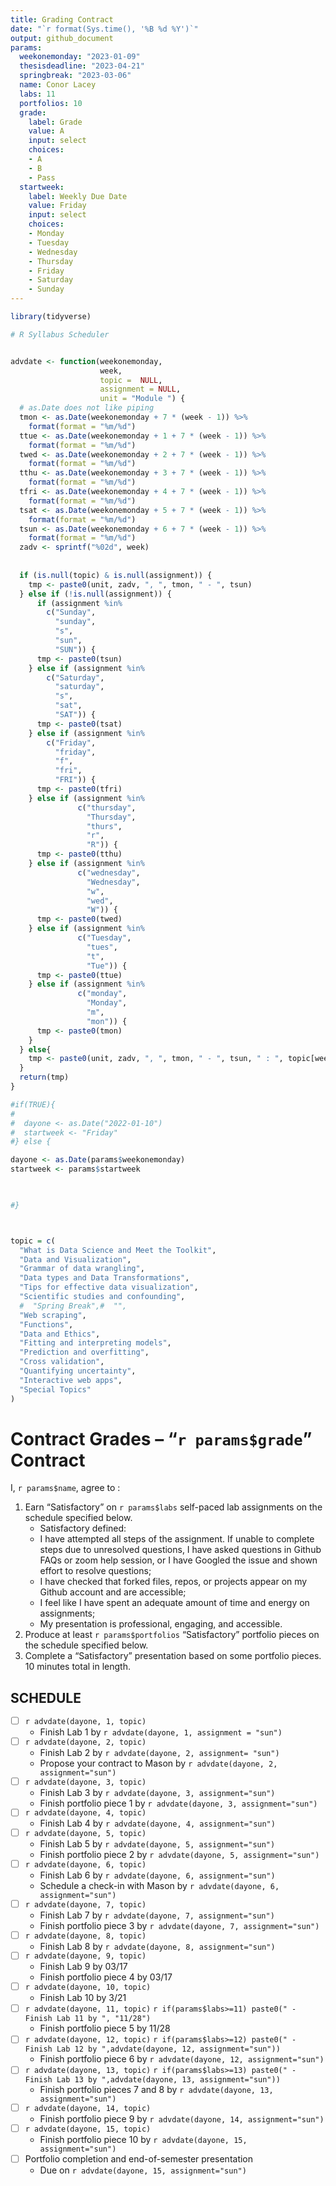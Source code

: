 ```yaml
---
title: Grading Contract
date: "`r format(Sys.time(), '%B %d %Y')`"
output: github_document
params:
  weekonemonday: "2023-01-09"
  thesisdeadline: "2023-04-21"
  springbreak: "2023-03-06"
  name: Conor Lacey
  labs: 11
  portfolios: 10
  grade:
    label: Grade
    value: A
    input: select
    choices:
    - A
    - B
    - Pass
  startweek:
    label: Weekly Due Date
    value: Friday
    input: select
    choices:
    - Monday
    - Tuesday
    - Wednesday
    - Thursday
    - Friday
    - Saturday
    - Sunday
---
```


```r

library(tidyverse)

# R Syllabus Scheduler


advdate <- function(weekonemonday,
                    week,
                    topic =  NULL,
                    assignment = NULL,
                    unit = "Module ") {
  # as.Date does not like piping
  tmon <- as.Date(weekonemonday + 7 * (week - 1)) %>% 
    format(format = "%m/%d")
  ttue <- as.Date(weekonemonday + 1 + 7 * (week - 1)) %>%
    format(format = "%m/%d")
  twed <- as.Date(weekonemonday + 2 + 7 * (week - 1)) %>%
    format(format = "%m/%d")
  tthu <- as.Date(weekonemonday + 3 + 7 * (week - 1)) %>%
    format(format = "%m/%d")
  tfri <- as.Date(weekonemonday + 4 + 7 * (week - 1)) %>%
    format(format = "%m/%d")
  tsat <- as.Date(weekonemonday + 5 + 7 * (week - 1)) %>%
    format(format = "%m/%d")
  tsun <- as.Date(weekonemonday + 6 + 7 * (week - 1)) %>%
    format(format = "%m/%d")
  zadv <- sprintf("%02d", week)
  
  
  if (is.null(topic) & is.null(assignment)) {
    tmp <- paste0(unit, zadv, ", ", tmon, " - ", tsun)
  } else if (!is.null(assignment)) {
      if (assignment %in%
        c("Sunday",
          "sunday",
          "s",
          "sun",
          "SUN")) {
      tmp <- paste0(tsun)
    } else if (assignment %in%
        c("Saturday",
          "saturday",
          "s",
          "sat",
          "SAT")) {
      tmp <- paste0(tsat)
    } else if (assignment %in%
        c("Friday",
          "friday",
          "f",
          "fri",
          "FRI")) {
      tmp <- paste0(tfri)
    } else if (assignment %in%
               c("thursday",
                 "Thursday",
                 "thurs",
                 "r",
                 "R")) {
      tmp <- paste0(tthu)
    } else if (assignment %in%
               c("wednesday",
                 "Wednesday",
                 "w",
                 "wed",
                 "W")) {
      tmp <- paste0(twed)
    } else if (assignment %in%
               c("Tuesday",
                 "tues",
                 "t",
                 "Tue")) {
      tmp <- paste0(ttue)
    } else if (assignment %in%
               c("monday",
                 "Monday",
                 "m",
                 "mon")) {
      tmp <- paste0(tmon)
    }
  } else{
    tmp <- paste0(unit, zadv, ", ", tmon, " - ", tsun, " : ", topic[week])
  }
  return(tmp)
}

#if(TRUE){
#  
#  dayone <- as.Date("2022-01-10")
#  startweek <- "Friday"
#} else {

dayone <- as.Date(params$weekonemonday)
startweek <- params$startweek


  
#}



topic = c(
  "What is Data Science and Meet the Toolkit",
  "Data and Visualization",
  "Grammar of data wrangling",
  "Data types and Data Transformations",
  "Tips for effective data visualization",
  "Scientific studies and confounding",
  #  "Spring Break",#  "",
  "Web scraping",
  "Functions",
  "Data and Ethics",
  "Fitting and interpreting models",
  "Prediction and overfitting",
  "Cross validation",
  "Quantifying uncertainty",
  "Interactive web apps",
  "Special Topics"
)

```

<!-- This contract is adapted from Annie Somerville's contract https://github.com/anniehsom -->



# Contract Grades – “`r params$grade`” Contract

I, `r params$name`, agree to :

1) Earn “Satisfactory” on `r params$labs` self-paced lab assignments on the schedule specified below.
	-  Satisfactory defined:
  	-  I have attempted all steps of the assignment. If unable to complete steps due to unresolved questions, I have asked questions in Github FAQs or zoom help session, or I have Googled the issue and shown effort to resolve questions;
  	-  I have checked that forked files, repos, or projects appear on my Github account and are accessible;
  	-  I feel like I have spent an adequate amount of time and energy on assignments; 
  	-  My presentation is professional, engaging, and accessible.
2) Produce at least `r params$portfolios` “Satisfactory” portfolio pieces on the schedule specified below.
3) Complete a “Satisfactory” presentation based on some portfolio pieces. 10 minutes total in length.



## SCHEDULE

- [ ] `r advdate(dayone, 1, topic)`
  - Finish Lab 1 by `r advdate(dayone, 1, assignment = "sun")`
- [ ] `r advdate(dayone, 2, topic)`
  - Finish Lab 2 by `r advdate(dayone, 2, assignment= "sun")`
  - Propose your contract to Mason by `r advdate(dayone, 2, assignment="sun")`
- [ ]  `r advdate(dayone, 3, topic)`
  - Finish Lab 3  by `r advdate(dayone, 3, assignment="sun")`
  - Finish portfolio piece 1 by `r advdate(dayone, 3, assignment="sun")`
- [ ] `r advdate(dayone, 4, topic)`
  - Finish Lab 4  by `r advdate(dayone, 4, assignment="sun")`
- [ ] `r advdate(dayone, 5, topic)`
  - Finish Lab 5  by `r advdate(dayone, 5, assignment="sun")`
  - Finish portfolio piece 2 by `r advdate(dayone, 5, assignment="sun")`
- [ ] `r advdate(dayone, 6, topic)`
  - Finish Lab 6 by `r advdate(dayone, 6, assignment="sun")`
  - Schedule a check-in with Mason by `r advdate(dayone, 6, assignment="sun")`
- [ ] `r advdate(dayone, 7, topic)`
  - Finish Lab 7 by `r advdate(dayone, 7, assignment="sun")`
  - Finish portfolio piece 3 by `r advdate(dayone, 7, assignment="sun")`
- [ ] `r advdate(dayone, 8, topic)`
  - Finish Lab 8 by `r advdate(dayone, 8, assignment="sun")`
- [ ] `r advdate(dayone, 9, topic)`
  - Finish Lab 9 by 03/17
  - Finish portfolio piece 4 by 03/17
- [ ] `r advdate(dayone, 10, topic)`
  - Finish Lab 10 by 3/21
- [ ] `r advdate(dayone, 11, topic)`
  `r if(params$labs>=11) paste0(" - Finish Lab 11 by ", "11/28")`
  - Finish portfolio piece 5 by 11/28
- [ ] `r advdate(dayone, 12, topic)`
  `r if(params$labs>=12) paste0(" - Finish Lab 12 by ",advdate(dayone, 12, assignment="sun"))`
  - Finish portfolio piece 6 by `r advdate(dayone, 12, assignment="sun")`
- [ ] `r advdate(dayone, 13, topic)`
  `r if(params$labs>=13) paste0(" - Finish Lab 13 by ",advdate(dayone, 13, assignment="sun"))`
  - Finish portfolio pieces 7 and 8 by `r advdate(dayone, 13, assignment="sun")`
- [ ] `r advdate(dayone, 14, topic)`
  - Finish portfolio piece 9 by `r advdate(dayone, 14, assignment="sun")`
- [ ] `r advdate(dayone, 15, topic)`
  - Finish portfolio piece 10 by `r advdate(dayone, 15, assignment="sun")`
- [ ] Portfolio completion and end-of-semester presentation
  - Due on `r advdate(dayone, 15, assignment="sun")`


